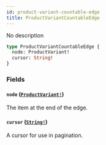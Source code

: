 ```yaml
---
id: product-variant-countable-edge
title: ProductVariantCountableEdge
---
```


No description

```graphql
type ProductVariantCountableEdge {
  node: ProductVariant!
  cursor: String!
}
```

### Fields

#### `node` ([`ProductVariant!`](/developer/api-reference/objects/product-variant))

The item at the end of the edge.

#### `cursor` ([`String!`](/developer/api-reference/scalars/string))

A cursor for use in pagination.
